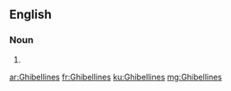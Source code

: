 ==English==

===Noun===
{{head|en|plural}}

# {{plural of|Ghibelline|lang=en}}

[[ar:Ghibellines]]
[[fr:Ghibellines]]
[[ku:Ghibellines]]
[[mg:Ghibellines]]